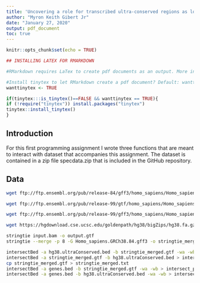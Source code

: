 ```yaml
---
title: 'Uncovering a role for transcribed ultra-conserved regions as long non-coding RNAs in glioblastoma'
author: "Myron Keith Gibert Jr"
date: "January 27, 2020"
output: pdf_document
toc: true
---
```


```r
knitr::opts_chunk$set(echo = TRUE)
```

```r
## INSTALLING LATEX FOR RMARKDOWN

#RMarkdown requires LaTex to create pdf documents as an output. More information can be found [here](https://bookdown.org/yihui/rmarkdown/pdf-document.html). Alternatively, output can be set to "html_document" or "word_document". End users may install LaTex by setting the "wanttinytex" variable to FALSE and running the following script:

#Install tinytex to let RMarkdown create a pdf document? Default: wanttinytex <- FALSE
wanttinytex <- TRUE

if(tinytex:::is_tinytex()==FALSE && wanttinytex == TRUE){
if (!require("tinytex")) install.packages("tinytex")
tinytex::install_tinytex()
}
```

## Introduction
For this first programming assignment I wrote three functions that are meant to interact with dataset that accompanies this assignment. The dataset is contained in a zip file specdata.zip that is included in the GitHub repository.

## Data

```bash
wget ftp://ftp.ensembl.org/pub/release-84/gff3/homo_sapiens/Homo_sapiens.GRCh38.84.gff3.gz

wget ftp://ftp.ensembl.org/pub/release-99/gtf/homo_sapiens/Homo_sapiens.GRCh38.99.gtf.gz

wget ftp://ftp.ensembl.org/pub/release-99/gff3/homo_sapiens/Homo_sapiens.GRCh38.99.gff3.gz

wget https://hgdownload.cse.ucsc.edu/goldenpath/hg38/bigZips/hg38.fa.gz

stringtie input.bam -o output.gtf
stringtie --merge -p 8 -G Homo_sapiens.GRCh38.84.gff3 -o stringtie_merged.gtf mergelist.txt

intersectBed -a hg38.ultraConserved.bed -b stringtie_merged.gtf -wa -wb > intersect_TUCRs.txt
intersectBed -a stringtie_merged.gtf -b hg38.ultraConserved.bed > intersect_Transcripts.txt
cp stringtie_merged.gtf > stringtie_merged.txt
intersectBed -a genes.bed -b stringtie_merged.gtf -wa -wb > intersect_ptns.txt
intersectBed -a genes.bed -b hg38.ultraConserved.bed -wa -wb > intersect_ptns_TUCR.txt
```


